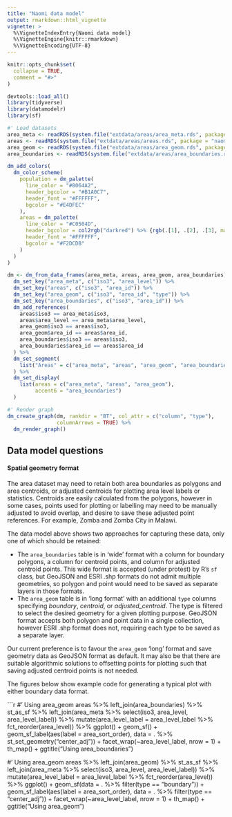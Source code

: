 ```yaml
---
title: "Naomi data model"
output: rmarkdown::html_vignette
vignette: >
  %\VignetteIndexEntry{Naomi data model}
  %\VignetteEngine{knitr::rmarkdown}
  %\VignetteEncoding{UTF-8}
---
```


```r
knitr::opts_chunk$set(
  collapse = TRUE,
  comment = "#>"
)
```

```r
devtools::load_all()
library(tidyverse)
library(datamodelr)
library(sf)
```

```r
#' Load datasets
area_meta <- readRDS(system.file("extdata/areas/area_meta.rds", package = "naomi"))
areas <- readRDS(system.file("extdata/areas/areas.rds", package = "naomi"))
area_geom <- readRDS(system.file("extdata/areas/area_geom.rds", package = "naomi"))
area_boundaries <- readRDS(system.file("extdata/areas/area_boundaries.rds", package = "naomi"))
```

```r
dm_add_colors(
  dm_color_scheme(
    population = dm_palette(
      line_color = "#8064A2",
      header_bgcolor = "#B1A0C7",
      header_font = "#FFFFFF",
      bgcolor = "#E4DFEC"
    ),
    areas = dm_palette(
      line_color = "#C0504D",
      header_bgcolor = col2rgb("darkred") %>% {rgb(.[1], .[2], .[3], maxColorValue = 255)},
      header_font = "#FFFFFF",
      bgcolor = "#F2DCDB"
    )
  )
)

dm <- dm_from_data_frames(area_meta, areas, area_geom, area_boundaries) %>%
  dm_set_key("area_meta", c("iso3", "area_level")) %>%
  dm_set_key("areas", c("iso3", "area_id")) %>%
  dm_set_key("area_geom", c("iso3", "area_id", "type")) %>%
  dm_set_key("area_boundaries", c("iso3", "area_id")) %>%
  dm_add_references(
    areas$iso3 == area_meta$iso3,
    areas$area_level == area_meta$area_level,
    area_geom$iso3 == areas$iso3,
    area_geom$area_id == areas$area_id,
    area_boundaries$iso3 == areas$iso3,
    area_boundaries$area_id == areas$area_id
  ) %>%
  dm_set_segment(
    list("Areas" = c("area_meta", "areas", "area_geom", "area_boundaries"))
  ) %>%
  dm_set_display(
    list(areas = c("area_meta", "areas", "area_geom"),
         accent6 = "area_boundaries")
  )

```

```r
#' Render graph
dm_create_graph(dm, rankdir = "BT", col_attr = c("column", "type"),
                columnArrows = TRUE) %>%
  dm_render_graph()
```

## Data model questions

#### Spatial geometry format

The area dataset may need to retain both area boundaries as polygons and area centroids, or adjusted centroids for plotting area level labels or statistics. Centroids are easily calculated from the polygons, however in some cases, points used for plotting or labelling may need to be manually adjusted to avoid overlap, and desire to save these adjusted point references. For example, Zomba and Zomba City in Malawi. 

The data model above shows two approaches for capturing these data, only one of which should be retained:

* The `area_boundaries` table is in 'wide' format with a column for boundary polygons, a column for centroid points, and column for adjusted centroid points. This wide format is accepted (under protest) by R's `sf` class, but GeoJSON and ESRI .shp formats do not admit multiple geometries, so polygon and point would need to be saved as separate layers in those formats.
* The `area_geom` table is in 'long format' with an additional `type` columns specifying _boundary_, _centroid_, or _adjusted_centroid_. The type is filtered to select the desired geometry for a given plotting purpose. GeoJSON format accepts both polygon and point data in a single collection, however ESRI .shp format does not, requiring each type to be saved as a separate layer.

Our current preference is to favour the `area_geom` 'long' format and save geometry data as GeoJSON format as default. It may also be that there are suitable algorithmic solutions to offsetting points for plotting such that saving adjusted centroid points is not needed.

The figures below show example code for generating a typical plot with either boundary data format.

```r
#' Using area_geom
areas %>%
  left_join(area_boundaries) %>%
  st_as_sf %>%
  left_join(area_meta %>% select(iso3, area_level, area_level_label)) %>%
  mutate(area_level_label = area_level_label %>% fct_reorder(area_level)) %>%
  ggplot() +
  geom_sf() +
  geom_sf_label(aes(label = area_sort_order), data = . %>% st_set_geometry("center_adj")) +
  facet_wrap(~area_level_label, nrow = 1) +
  th_map() +
  ggtitle("Using area_boundaries")

#' Using area_geom
areas %>%
  left_join(area_geom) %>%
  st_as_sf %>%
  left_join(area_meta %>% select(iso3, area_level, area_level_label)) %>%
  mutate(area_level_label = area_level_label %>% fct_reorder(area_level)) %>%
  ggplot() +
  geom_sf(data = . %>% filter(type == "boundary")) +
  geom_sf_label(aes(label = area_sort_order), data = . %>% filter(type == "center_adj")) +
  facet_wrap(~area_level_label, nrow = 1) +
  th_map() +
  ggtitle("Using area_geom")
